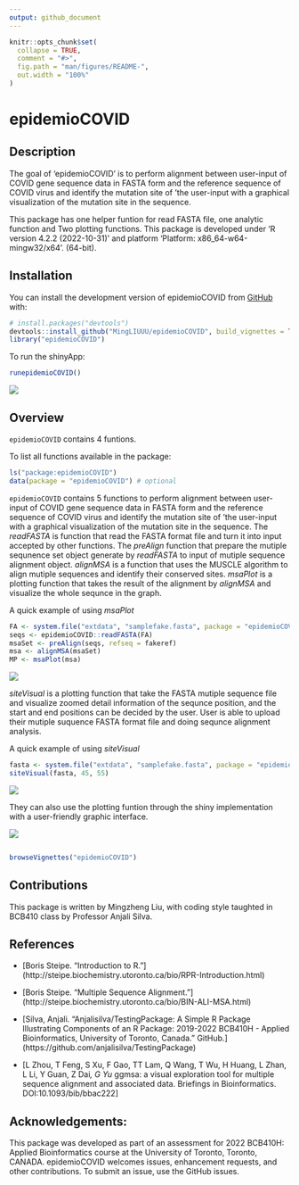 ```yaml
---
output: github_document
---
```


<!-- README.md is generated from README.Rmd. Please edit that file -->

```r
knitr::opts_chunk$set(
  collapse = TRUE,
  comment = "#>",
  fig.path = "man/figures/README-",
  out.width = "100%"
)
```

# epidemioCOVID

<!-- badges: start -->
<!-- badges: end -->

## Description 

The goal of 'epidemioCOVID' is to perform alignment between user-input of COVID gene sequence data in FASTA form and the reference sequence of COVID virus and identify the mutation site of 'the user-input with a graphical visualization of the mutation site in the sequence.

This package has one helper funtion for read FASTA file, one analytic function and Two plotting functions. This package is developed under 'R version 4.2.2 (2022-10-31)' and platform 'Platform: x86_64-w64-mingw32/x64'. (64-bit).

## Installation

You can install the development version of epidemioCOVID from [GitHub](https://github.com/) with:

``` r
# install.packages("devtools")
devtools::install_github("MingLIUUU/epidemioCOVID", build_vignettes = TRUE)
library("epidemioCOVID")
```
To run the shinyApp:
``` r
runepidemioCOVID()
```
![](./inst/extdata/shiny.png)

## Overview

`epidemioCOVID` contains 4 funtions.

To list all functions available in the package:

``` r
ls("package:epidemioCOVID")
data(package = "epidemioCOVID") # optional
```
`epidemioCOVID` contains 5 functions to perform alignment between user-input of COVID gene sequence data in FASTA form and the reference sequence of COVID virus and identify the mutation site of 'the user-input with a graphical visualization of the mutation site in the sequence. The *readFASTA* is function that read the FASTA format file and turn it into input accepted by other functions. The *preAlign* function that prepare the mutiple sequnence set object generate by *readFASTA* to input of mutiple sequence alignment object. *alignMSA* is a function that uses the MUSCLE algorithm to align mutiple sequences and identify their conserved sites. 
*msaPlot* is a plotting function that takes the result of the alignment by *alignMSA* and visualize the whole sequnce in the graph. 

A quick example of using *msaPlot*

``` r
FA <- system.file("extdata", "samplefake.fasta", package = "epidemioCOVID")
seqs <- epidemioCOVID::readFASTA(FA)
msaSet <- preAlign(seqs, refseq = fakeref)
msa <- alignMSA(msaSet)
MP <- msaPlot(msa)
```
![](./inst/extdata/AlignmentPosition.jpeg)

*siteVisual* is a plotting function that take the FASTA mutiple sequence file and visualize zoomed detail information of the sequnce position, and the start and end positions can be decided by the user. User is able to upload their mutiple suquence FASTA format file and doing sequnce alignment analysis. 

A quick example of using *siteVisual*

``` r
fasta <- system.file("extdata", "samplefake.fasta", package = "epidemioCOVID")
siteVisual(fasta, 45, 55)
```
![](./inst/extdata/SiteVisual.jpeg)

  
They can also use the plotting funtion through the shiny implementation with a user-friendly graphic interface.

![](./inst/extdata/shiny.png)

``` r

browseVignettes("epidemioCOVID")
```

## Contributions

This package is written by Mingzheng Liu, with coding style taughted in BCB410 class by Professor Anjali Silva. 


## References

* [Boris Steipe. “Introduction to R.”]
(http://steipe.biochemistry.utoronto.ca/bio/RPR-Introduction.html)
* [Boris Steipe. “Multiple Sequence Alignment.”]
(http://steipe.biochemistry.utoronto.ca/bio/BIN-ALI-MSA.html)

* [Silva, Anjali. “Anjalisilva/TestingPackage: A Simple R Package Illustrating 
Components of an R Package: 2019-2022 BCB410H - Applied Bioinformatics, 
University of Toronto, Canada.” GitHub.] (https://github.com/anjalisilva/TestingPackage) 

* [L Zhou, T Feng, S Xu, F Gao, TT Lam, Q Wang, T Wu, H Huang, L Zhan, L Li, Y Guan, Z Dai*, G Yu* ggmsa: a visual exploration tool for multiple sequence alignment and associated data. Briefings in Bioinformatics. DOI:10.1093/bib/bbac222]

## Acknowledgements:
This package was developed as part of an assessment for 2022
BCB410H: Applied Bioinformatics course at the University of
Toronto, Toronto, CANADA. epidemioCOVID welcomes issues,
enhancement requests, and other contributions. To submit an issue,
use the GitHub issues.
